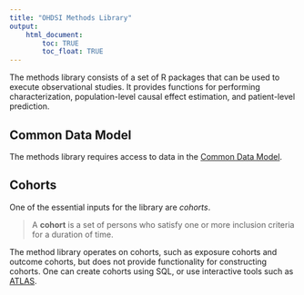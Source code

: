 ```yaml
---
title: "OHDSI Methods Library"
output: 
    html_document:
        toc: TRUE
        toc_float: TRUE
---
```

The methods library consists of a set of R packages that can be used to execute observational studies. It provides functions for performing characterization, population-level causal effect estimation, and patient-level prediction.

## Common Data Model
The methods library requires access to data in the [Common Data Model](https://github.com/OHDSI/CommonDataModel). 

## Cohorts
One of the essential inputs for the library are *cohorts*.

> A **cohort** is a set of persons who satisfy one or more inclusion criteria for a duration of time. 
		
The method library operates on cohorts, such as exposure cohorts and outcome cohorts, but does not provide functionality for constructing cohorts. One can create cohorts using SQL, or use interactive tools such as [ATLAS](http://www.ohdsi.org/web/atlas).

